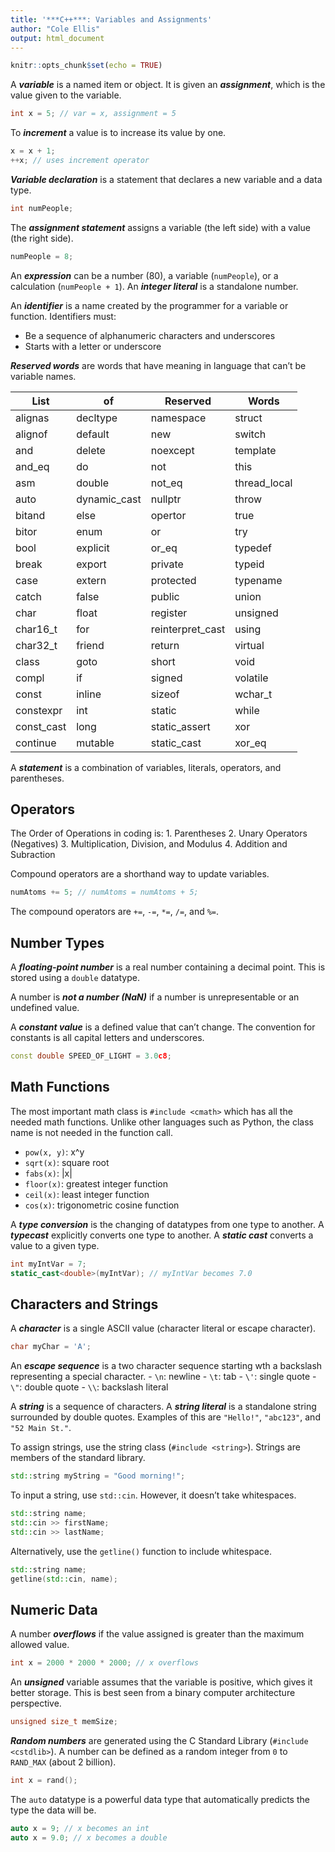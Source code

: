 ```yaml
---
title: '***C++***: Variables and Assignments'
author: "Cole Ellis"
output: html_document
---
```


```r
knitr::opts_chunk$set(echo = TRUE)
```

A ***variable*** is a named item or object.  It is given an ***assignment***, which is the value given to the variable.
```c++
int x = 5; // var = x, assignment = 5
```

To ***increment*** a value is to increase its value by one.
```c++
x = x + 1;
++x; // uses increment operator
```

***Variable declaration*** is a statement that declares a new variable and a data type.
```c++
int numPeople;
```

The ***assignment statement*** assigns a variable (the left side) with a value (the right side).
```c++
numPeople = 8;
```

An ***expression*** can be a number ($80$), a variable (`numPeople`), or a calculation (`numPeople + 1`).  An ***integer literal*** is a standalone number.

An ***identifier*** is a name created by the programmer for a variable or function.  Identifiers must:

- Be a sequence of alphanumeric characters and underscores
- Starts with a letter or underscore

***Reserved words*** are words that have meaning in language that can't be variable names.

| List | of | Reserved | Words |
|------|----|----------|-------|
| alignas | decltype | namespace | struct |
| alignof | default | new | switch |
| and | delete | noexcept | template |
| and_eq | do | not | this |
| asm | double | not_eq | thread_local |
| auto | dynamic_cast | nullptr | throw |
| bitand | else | opertor | true |
| bitor | enum | or | try |
| bool | explicit | or_eq | typedef |
| break | export | private | typeid |
| case | extern | protected | typename |
| catch | false | public | union |
| char | float | register | unsigned |
| char16_t | for | reinterpret_cast | using |
| char32_t | friend | return | virtual |
| class | goto | short | void |
| compl | if | signed | volatile |
| const | inline | sizeof | wchar_t |
| constexpr | int | static | while |
| const_cast | long | static_assert | xor |
| continue | mutable | static_cast | xor_eq |

A ***statement*** is a combination of variables, literals, operators, and parentheses.

## Operators
The Order of Operations in coding is:
1. Parentheses
2. Unary Operators (Negatives)
3. Multiplication, Division, and Modulus
4. Addition and Subraction

Compound operators are a shorthand way to update variables.
```c++
numAtoms += 5; // numAtoms = numAtoms + 5;
```
The compound operators are `+=`, `-=`, `*=`, `/=`, and `%=`.

## Number Types
A ***floating-point number*** is a real number containing a decimal point.  This is stored using a `double` datatype.

A number is ***not a number (NaN)*** if a number is unrepresentable or an undefined value.

A ***constant value*** is a defined value that can't change.  The convention for constants is all capital letters and underscores.
```c++
const double SPEED_OF_LIGHT = 3.0c8;
```

## Math Functions
The most important math class is `#include <cmath>` which has all the needed math functions.  Unlike other languages such as Python, the class name is not needed in the function call.

- `pow(x, y)`: x^y
- `sqrt(x)`: square root
- `fabs(x)`: |x|
- `floor(x)`: greatest integer function
- `ceil(x)`: least integer function
- `cos(x)`: trigonometric cosine function

A ***type conversion*** is the changing of datatypes from one type to another.  A ***typecast*** explicitly converts one type to another.  A ***static cast*** converts a value to a given type.
```c++
int myIntVar = 7;
static_cast<double>(myIntVar); // myIntVar becomes 7.0
```

## Characters and Strings
A ***character*** is a single ASCII value (character literal or escape character).
```c++
char myChar = 'A';
```

An ***escape sequence*** is a two character sequence starting wth a backslash representing a special character.
- `\n`: newline
- `\t`: tab
- `\'`: single quote
- `\"`: double quote
- `\\`: backslash literal

A ***string*** is a sequence of characters.  A ***string literal*** is a standalone string surrounded by double quotes.  Examples of this are `"Hello!"`, `"abc123"`, and `"52 Main St."`.

To assign strings, use the string class (`#include <string>`).  Strings are members of the standard library.
```c++
std::string myString = "Good morning!";
```

To input a string, use `std::cin`.  However, it doesn't take whitespaces.
```c++
std::string name;
std::cin >> firstName;
std::cin >> lastName;
```

Alternatively, use the `getline()` function to include whitespace.
```c++
std::string name;
getline(std::cin, name);
```

## Numeric Data
A number ***overflows*** if the value assigned is greater than the maximum allowed value.
```c++
int x = 2000 * 2000 * 2000; // x overflows
```

An ***unsigned*** variable assumes that the variable is positive, which gives it better storage.  This is best seen from a binary computer architecture perspective.
```c++
unsigned size_t memSize;
```

***Random numbers*** are generated using the C Standard Library (`#include <cstdlib>`).  A number can be defined as a random integer from `0` to `RAND_MAX` (about 2 billion).
```c++
int x = rand();
```

The `auto` datatype is a powerful data type that automatically predicts the type the data will be.
```c++
auto x = 9; // x becomes an int
auto x = 9.0; // x becomes a double
```